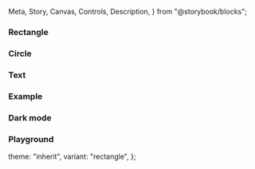   Meta,
  Story,
  Canvas,
  Controls,
  Description,
} from "@storybook/blocks";

<Meta of={IcSkeletonStories} />

<Description markdown={readme} />

### Rectangle

<Canvas>
  <Story of={IcSkeletonStories.Rectangle} />
</Canvas>

### Circle

<Canvas>
  <Story of={IcSkeletonStories.Circle} />
</Canvas>

### Text

<Canvas>
  <Story of={IcSkeletonStories.Text} />
</Canvas>

### Example

<Canvas>
  <Story of={IcSkeletonStories.Example} />
</Canvas>

### Dark mode

<Canvas>
  <Story of={IcSkeletonStories.DarkMode} />
</Canvas>

### Playground

  theme: "inherit",
  variant: "rectangle",
};

<Canvas>
  <Story of={IcSkeletonStories.Playground} />
</Canvas>
